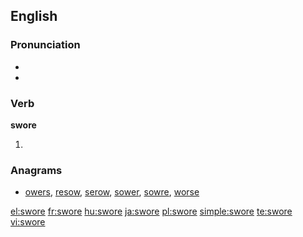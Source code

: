 ==English==

===Pronunciation===
* {{IPA|/ˈswoɻ/}}
* {{audio|En-us-swore.ogg|Audio (US)}}

===Verb===
'''swore'''

# {{simple past of|swear}}

<!-- this belogns on the page for "swear" ===Translations===
* Dutch: [[vloekte]], [[vloekten]]-->

===Anagrams===
* [[owers#English|owers]], [[resow#English|resow]], [[serow#English|serow]], [[sower#English|sower]], [[sowre#English|sowre]], [[worse#English|worse]]

[[el:swore]]
[[fr:swore]]
[[hu:swore]]
[[ja:swore]]
[[pl:swore]]
[[simple:swore]]
[[te:swore]]
[[vi:swore]]